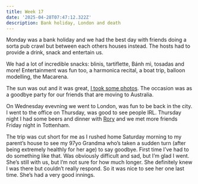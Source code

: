 ```yaml
---
title: Week 17
date: '2025-04-28T07:47:12.322Z'
description: Bank holiday, London and death
---
```


Monday was a bank holiday and we had the best day with friends doing a sorta pub crawl but between each others houses instead. The hosts had to provide a drink, snack and entertain us.

We had a lot of incredible snacks: blinis, tartiflette, Bánh mì, tosadas and more! Entertainment was fun too, a harmonica recital, a boat trip, balloon modelling, the Macarena.

The sun was out and it was great, [I took some photos](/posts/2025/jacob-and-zoe). The occasion was as a goodbye party for our friends that are moving to Australia.

On Wednesday evevning we went to London, was fun to be back in the city. I went to the office on Thursday, was good to see people IRL. Thursday night I had some beers and dinner with [Rory](https://rorymal.com/) and we met more friends Friday night in Tottenham.

The trip was cut short for me as I rushed home Saturday morning to my parent’s house to see my 97yo Grandma who’s taken a sudden turn (after being extremely healthly for her age) to say goodbye. First time I’ve had to do something like that. Was obviously difficult and sad, but I’m glad I went. She’s still with us, but I’m not sure for how much longer. She definitely knew I was there but couldn’t really respond. So it was nice to see her one last time. She’s had a very good innings.
